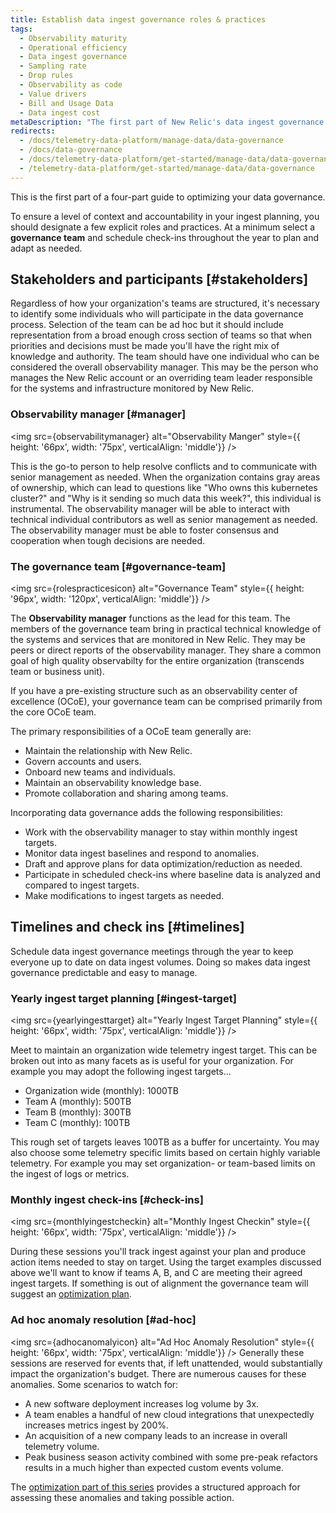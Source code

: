 ```yaml
---
title: Establish data ingest governance roles & practices
tags:
  - Observability maturity
  - Operational efficiency 
  - Data ingest governance
  - Sampling rate
  - Drop rules
  - Observability as code
  - Value drivers
  - Bill and Usage Data
  - Data ingest cost
metaDescription: "The first part of New Relic's data ingest governance guide, on establishing roles and practices."
redirects:
  - /docs/telemetry-data-platform/manage-data/data-governance
  - /docs/data-governance
  - /docs/telemetry-data-platform/get-started/manage-data/data-governance
  - /telemetry-data-platform/get-started/manage-data/data-governance
---
```







This is the first part of a four-part guide to optimizing your data governance. 

To ensure a level of context and accountability in your ingest planning, you should designate a few explicit roles and practices. At a minimum select a **governance team** and schedule check-ins throughout the year to plan and adapt as needed.

## Stakeholders and participants [#stakeholders]

Regardless of how your organization's teams are structured, it's necessary to identify some individuals who will participate in the data governance process.  Selection of the team can be ad hoc but it should include representation from a broad enough cross section of teams so that when priorities and decisions must be made you'll have the right mix of knowledge and authority. The team should have one individual who can be considered the overall observability manager. This may be the person who manages the New Relic account or an overriding team leader responsible for the systems and infrastructure monitored by New Relic.

### Observability manager [#manager]

<img
  src={observabilitymanager}
  alt="Observability Manger"
  style={{ height: '66px', width: '75px', verticalAlign: 'middle'}}
/>

This is the go-to person to help resolve conflicts and to communicate with senior management as needed.  When the organization contains gray areas of ownership, which can lead to questions like "Who owns this kubernetes cluster?" and "Why is it sending so much data this week?", this individual is instrumental. The observability manager will be able to interact with technical individual contributors as well as senior management as needed. The observability manager must be able to foster consensus and cooperation when tough decisions are needed.

### The governance team [#governance-team]

<img
  src={rolespracticesicon}
  alt="Governance Team"
  style={{ height: '96px', width: '120px', verticalAlign: 'middle'}}
/>

The **Observability manager** functions as the lead for this team. The members of the governance team bring in practical technical knowledge of the systems and services that are monitored in New Relic. They may be peers or direct reports of the observability manager. They share a common goal of high quality observabilty for the entire organization (transcends team or business unit).

If you have a pre-existing structure such as an observability center of excellence (OCoE), your governance team can be comprised primarily from the core OCoE team.

The primary responsibilities of a OCoE team generally are:

* Maintain the relationship with New Relic.
* Govern accounts and users.
* Onboard new teams and individuals.
* Maintain an observability knowledge base.
* Promote collaboration and sharing among teams.

Incorporating data governance adds the following responsibilities:

* Work with the observability manager to stay within monthly ingest targets.
* Monitor data ingest baselines and respond to anomalies.
* Draft and approve plans for data optimization/reduction as needed.
* Participate in scheduled check-ins where baseline data is analyzed and compared to ingest targets.
* Make modifications to ingest targets as needed.

## Timelines and check ins [#timelines]

Schedule data ingest governance meetings through the year to keep everyone up to date on data ingest volumes. Doing so makes data ingest governance predictable and easy to manage.

### Yearly ingest target planning [#ingest-target]

<img
  src={yearlyingesttarget}
  alt="Yearly Ingest Target Planning"
  style={{ height: '66px', width: '75px', verticalAlign: 'middle'}}
/>

Meet to maintain an organization wide telemetry ingest target.  This can be broken out into as many facets as is useful for your organization.  For example you may adopt the following ingest targets...

* Organization wide (monthly): 1000TB
* Team A (monthly): 500TB
* Team B (monthly): 300TB
* Team C (monthly): 100TB

This rough set of targets leaves 100TB as a buffer for uncertainty. You may also choose some telemetry specific limits based on certain highly variable telemetry. For example you may set organization- or team-based limits on the ingest of logs or metrics.

### Monthly ingest check-ins [#check-ins]

<img
  src={monthlyingestcheckin}
  alt="Monthly Ingest Checkin"
  style={{ height: '66px', width: '75px', verticalAlign: 'middle'}}
/>

During these sessions you'll track ingest against your plan and produce action items needed to stay on target. Using the target examples discussed above we'll want to know if teams A, B, and C are meeting their agreed ingest targets.  If something is out of alignment the governance team will suggest an [optimization plan](/docs/new-relic-solutions/observability-maturity/operational-efficiency/dg-optimizing).

### Ad hoc anomaly resolution [#ad-hoc]

<img
  src={adhocanomalyicon}
  alt="Ad Hoc Anomaly Resolution"
  style={{ height: '66px', width: '75px', verticalAlign: 'middle'}}
/>
Generally these sessions are reserved for events that, if left unattended, would substantially impact the organization's budget.  There are numerous causes for these anomalies.  Some scenarios to watch for:
* A new software deployment increases log volume by 3x.
* A team enables a handful of new cloud integrations that unexpectedly increases metrics ingest by 200%.
* An acquisition of a new company leads to an increase in overall telemetry volume.
* Peak business season activity combined with some pre-peak refactors results in a much higher than expected custom events volume.

The [optimization part of this series](/docs/new-relic-solutions/observability-maturity/operational-efficiency/dg-optimizing) provides a structured approach for assessing these anomalies and taking possible action.